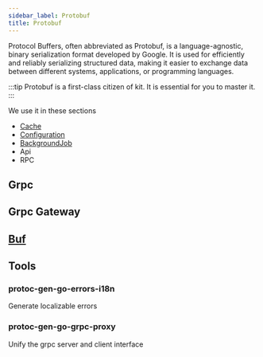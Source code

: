 ```yaml
---
sidebar_label: Protobuf
title: Protobuf
---
```

Protocol Buffers, often abbreviated as Protobuf, is a language-agnostic, binary serialization format developed by Google. It is used for efficiently and reliably serializing structured data, making it easier to exchange data between different systems, applications, or programming languages. 

:::tip
Protobuf is a first-class citizen of kit. It is essential for you to master it.
:::

We use it in these sections
- [Cache](./cache)
- [Configuration](./configuration)
- [BackgroundJob](./background-job)
- Api
- RPC

## Grpc

## Grpc Gateway 

## [Buf](https://buf.build/)

## Tools

### protoc-gen-go-errors-i18n

Generate localizable errors

### protoc-gen-go-grpc-proxy

Unify the grpc server and client interface
